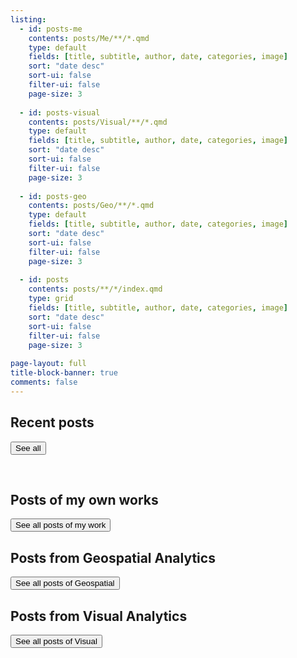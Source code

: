 ```yaml
---
listing:
  - id: posts-me
    contents: posts/Me/**/*.qmd
    type: default
    fields: [title, subtitle, author, date, categories, image]
    sort: "date desc"
    sort-ui: false
    filter-ui: false
    page-size: 3
    
  - id: posts-visual
    contents: posts/Visual/**/*.qmd
    type: default
    fields: [title, subtitle, author, date, categories, image]
    sort: "date desc"
    sort-ui: false
    filter-ui: false
    page-size: 3
    
  - id: posts-geo
    contents: posts/Geo/**/*.qmd
    type: default
    fields: [title, subtitle, author, date, categories, image]
    sort: "date desc"
    sort-ui: false
    filter-ui: false
    page-size: 3
  
  - id: posts
    contents: posts/**/*/index.qmd
    type: grid
    fields: [title, subtitle, author, date, categories, image]
    sort: "date desc"
    sort-ui: false
    filter-ui: false
    page-size: 3 
    
page-layout: full
title-block-banner: true
comments: false
---
```


## Recent posts

::: {#posts}
:::

<a href="../posts/index.html"> <button type="button" class="btn btn-primary float-end btn-sm">See all</button></a>

<br>

## Posts of my own works

::: {#posts-me}
:::

<a href="../posts/me.html"> <button type="button" class="btn btn-primary float-end btn-sm">See all posts of my work</button></a>

## Posts from Geospatial Analytics

::: {#posts-geo}
:::

<a href="../posts/geo.html"> <button type="button" class="btn btn-primary float-end btn-sm">See all posts of Geospatial</button></a>

## Posts from Visual Analytics

::: {#posts-visual}
:::

<a href="../posts/visual.html"> <button type="button" class="btn btn-primary float-end btn-sm">See all posts of Visual</button></a>
